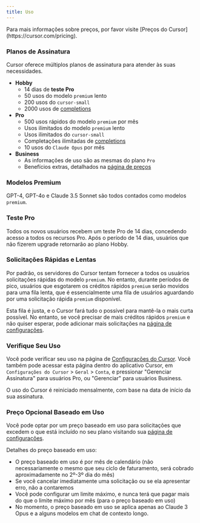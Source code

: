 ```yaml
---
title: Uso
---
```


<Info>
  Para mais informações sobre preços, por favor visite [Preços do
  Cursor](https://cursor.com/pricing).
</Info>

### Planos de Assinatura

Cursor oferece múltiplos planos de assinatura para atender às suas necessidades.

- **Hobby**
  - 14 dias de **teste Pro**
  - 50 usos do modelo `premium` lento
  - 200 usos do `cursor-small`
  - 2000 usos de [completions](/tab/overview)
- **Pro**
  - 500 usos rápidos do modelo `premium` por mês
  - Usos ilimitados do modelo `premium` lento
  - Usos ilimitados do `cursor-small`
  - Completações ilimitadas de [completions](/tab/overview)
  - 10 usos do `Claude Opus` por mês
- **Business**
  - As informações de uso são as mesmas do plano `Pro`
  - Benefícios extras, detalhados na [página de preços](https://cursor.com/pricing)

### Modelos Premium

GPT-4, GPT-4o e Claude 3.5 Sonnet são todos contados como modelos `premium`.

### Teste Pro

Todos os novos usuários recebem um teste Pro de 14 dias, concedendo acesso a todos os recursos Pro. Após o período de 14 dias, usuários que não fizerem upgrade retornarão ao plano Hobby.

### Solicitações Rápidas e Lentas

Por padrão, os servidores do Cursor tentam fornecer a todos os usuários solicitações rápidas do modelo `premium`. No entanto, durante períodos de pico,
usuários que esgotarem os créditos rápidos `premium` serão movidos para uma fila lenta, que é essencialmente uma fila de usuários aguardando por
uma solicitação rápida `premium` disponível.

Esta fila é justa, e o Cursor fará tudo o possível para mantê-la o mais curta possível.
No entanto, se você precisar de mais créditos rápidos `premium` e não quiser esperar, pode adicionar mais solicitações na [página de configurações](https://cursor.com/settings).

### Verifique Seu Uso

Você pode verificar seu uso na página de [Configurações do Cursor](https://cursor.com/settings). Você também pode acessar esta página dentro do aplicativo Cursor,
em `Configurações do Cursor` > `Geral` > `Conta`, e pressionar "Gerenciar Assinatura" para usuários Pro, ou "Gerenciar" para usuários Business.

O uso do Cursor é reiniciado mensalmente, com base na data de início da sua assinatura.

### Preço Opcional Baseado em Uso

Você pode optar por um preço baseado em uso para solicitações que excedem o que está incluído no seu plano visitando sua [página de configurações](https://cursor.com/settings).

Detalhes do preço baseado em uso:

- O preço baseado em uso é por mês de calendário (não necessariamente o mesmo que seu ciclo de faturamento, será cobrado aproximadamente no 2º-3º dia do mês)
- Se você cancelar imediatamente uma solicitação ou se ela apresentar erro, não a contaremos
- Você pode configurar um limite máximo, e nunca terá que pagar mais do que o limite máximo por mês (para o preço baseado em uso)
- No momento, o preço baseado em uso se aplica apenas ao Claude 3 Opus e a alguns modelos em chat de contexto longo.
